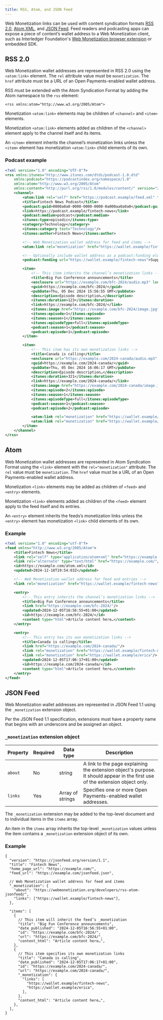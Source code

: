 ```yaml
---
title: RSS, Atom, and JSON Feed
---
```



Web Monetization links can be used with content syndication formats [RSS 2.0](#rss-20), [Atom XML](#atom), and [JSON Feed](#json-feed). Feed readers and podcasting apps can expose a piece of content’s wallet address to a Web Monetization client, such as Interledger Foundation's [Web Monetization browser extension](/supporters/get-started#install-the-extension) or embedded SDK.

## RSS 2.0

Web Monetization wallet addresses are represented in <LinkOut href="https://www.rssboard.org/rss-specification">RSS 2.0</LinkOut> using the `<atom:link>` element. The `rel` attribute value must be `monetization`. The `href` attribute must be a URL of an Open Payments-enabled wallet address.

RSS must be <LinkOut href="https://www.rssboard.org/rss-profile#namespace-elements-atom">extended with the Atom Syndication Format</LinkOut> by adding the Atom namespace to the `rss` element:

```
<rss xmlns:atom="http://www.w3.org/2005/Atom">
```

Monetization `<atom:link>` elements may be children of `<channel>` and `<item>` elements.

Monetization `<atom:link>` elements added as children of the `<channel>` element apply to the channel itself and its items.

An `<item>` element inherits the channel’s monetization links unless the `<item>` element has monetization `<atom:link>` child elements of its own.

### Podcast example

```xml wrap
<?xml version="1.0" encoding="UTF-8"?>
<rss xmlns:itunes="http://www.itunes.com/dtds/podcast-1.0.dtd"
	xmlns:podcast="https://podcastindex.org/namespace/1.0"
	xmlns:atom="http://www.w3.org/2005/Atom"
	xmlns:content="http://purl.org/rss/1.0/modules/content/" version="2.0">
	<channel>
		<atom:link rel="self" href="https://podcast.example/feed.xml" type="application/rss+xml"/>
		<title>Fintech News Podcast</title>
		<podcast:guid>0000a0a0-0000-0000-0000-0a000aa0a0a0</podcast:guid>
		<link>https://podcast.example/fintech-news</link>
		<podcast:medium>podcast</podcast:medium>
		<itunes:type>episodic</itunes:type>
		<category>Technology</category>
		<itunes:category text="Technology"/>
		<itunes:author>Fintech News</itunes:author>

		<!-- Web Monetization wallet address for feed and items -->
		<atom:link rel="monetization" href="https://wallet.example/fintech-news"/>

		<!-- Optionally include wallet address as a podcast:funding element -->
		<podcast:funding url="https://wallet.example/fintech-news">Support the show!</podcast:funding>

		<item>
			<!-- This item inherits the channel’s monetization links -->
			<title>Big Fun Conference announcements</title>
			<enclosure url="https://example.com/bfc-2024/audio.mp3" length="123" type="audio/mpeg"/>
			<guid>https://example.com/bfc-2024/</guid>
			<pubDate>Thu, 05 Dec 2024 15:56:55 GMT</pubDate>
			<description>Episode description…</description>
			<itunes:duration>123</itunes:duration>
			<link>https://example.com/bfc-2024/</link>
			<itunes:image href="https://example.com/bfc-2024/image.jpg"/>
			<itunes:episode>1</itunes:episode>
			<itunes:season>1</itunes:season>
			<itunes:episodeType>full</itunes:episodeType>
			<podcast:season>1</podcast:season>
			<podcast:episode>1</podcast:episode>
		</item>

		<item>
			<!-- This item has its own monetization links -->
			<title>Canada is calling</title>
			<enclosure url="https://example.com/2024-canada/audio.mp3" length="321" type="audio/mpeg"/>
			<guid>https://example.com/2024-canada/</guid>
			<pubDate>Thu, 05 Dec 2024 16:06:17 GMT</pubDate>
			<description>Episode description…</description>
			<itunes:duration>321</itunes:duration>
			<link>https://example.com/2024-canada/</link>
			<itunes:image href="https://example.com/2024-canada/image.jpg"/>
			<itunes:episode>2</itunes:episode>
			<itunes:season>1</itunes:season>
			<itunes:episodeType>full</itunes:episodeType>
			<podcast:season>1</podcast:season>
			<podcast:episode>2</podcast:episode>

			<atom:link rel="monetization" href="https://wallet.example/fintech-news"/>
			<atom:link rel="monetization" href="https://wallet.example/erica"/>
		</item>
	</channel>
</rss>
```

## Atom

Web Monetization wallet addresses are represented in <LinkOut href="https://www.rfc-editor.org/rfc/rfc4287">Atom Syndication Format</LinkOut> using the `<link>` element with the `rel="monetization"` attribute. The `rel` value must be `monetization`. The `href` value must be a URL of an Open Payments-enabled wallet address.

Monetization `<link>` elements may be added as children of `<feed>` and `<entry>` elements.

Monetization `<link>` elements added as children of the `<feed>` element apply to the feed itself and its entries.

An `<entry>` element inherits the feeds’s monetization links unless the `<entry>` element has monetization `<link>` child elements of its own.

### Example

```xml wrap
<?xml version="1.0" encoding="utf-8"?>
<feed xmlns="http://www.w3.org/2005/Atom">
	<title>Fintech News</title>
	<link rel="self" type="application/atom+xml" href="https://example.com/atom.xml"/>
	<link rel="alternate" type="text/html" href="https://example.com/"/>
	<id>https://example.com/atom.xml</id>
	<updated>2024-12-18T19:54:03Z</updated>

	<!-- Web Monetization wallet address for feed and entries -->
	<link rel="monetization" href="https://wallet.example/fintech-news"/>

	<entry>
		<!-- This entry inherits the channel’s monetization links -->
		<title>Big Fun Conference announcements</title>
		<link href="https://example.com/bfc-2024/"/>
		<updated>2024-12-05T16:56:55+01:00</updated>
		<id>https://example.com/bfc-2024/</id>
		<content type="html">Article content here…</content>
	</entry>

	<entry>
		<!-- This entry has its own monetization links -->
		<title>Canada is calling</title>
		<link href="https://example.com/2024-canada/"/>
		<link rel="monetization" href="https://wallet.example/fintech-news"/>
		<link rel="monetization" href="https://wallet.example/erica"/>
		<updated>2024-12-05T17:06:17+01:00</updated>
		<id>https://example.com/2024-canada/</id>
		<content type="html">Article content here…</content>
	</entry>
</feed>
```

## JSON Feed

Web Monetization wallet addresses are represented in <LinkOut href="https://www.jsonfeed.org/version/1.1/">JSON Feed 1.1</LinkOut> using the `_monetization` <LinkOut href="https://www.jsonfeed.org/version/1.1/#extensions">extension object</LinkOut>.

Per the JSON Feed 1.1 specification, extensions must have a property name that begins with an underscore and be assigned an object.

### `_monetization` extension object

| Property | Required | Data type        | Description                                                                                                                   |
| -------- | -------- | ---------------- | ----------------------------------------------------------------------------------------------------------------------------- |
| `about`  | No       | string           | A link to the page explaining the extension object's purpose. It should appear in the first use of the extension object only. |
| `links`  | Yes      | Array of strings | Specifies one or more Open Payments-enabled wallet addresses.                                                                 |

The `_monetization` extension may be added to the top-level document and to individual items in the `items` array.

An item in the `items` array inherits the top-level `_monetization` values unless the item contains a `_monetization` extension object of its own.

### Example

```jsonc wrap
{
  "version": "https://jsonfeed.org/version/1.1",
  "title": "Fintech News",
  "home_page_url": "https://example.com/",
  "feed_url": "https://example.com/jsonfeed.json",

  // Web Monetization wallet address for feed and items
  "_monetization": {
    "about": "https://webmonetization.org/developers/rss-atom-jsonfeed/",
    "links": ["https://wallet.example/fintech-news"],
  },

  "items": [
    {
      // This item will inherit the feed’s _monetization
      "title": "Big Fun Conference announcements",
      "date_published": "2024-12-05T16:56:55+01:00",
      "id": "https://example.com/bfc-2024/",
      "url": "https://example.com/bfc-2024/",
      "content_html": "Article content here…",
    },
    {
      // This item specifies its own monetization links
      "title": "Canada is calling",
      "date_published": "2024-12-05T17:06:17+01:00",
      "id": "https://example.com/2024-canada/",
      "url": "https://example.com/2024-canada/",
      "_monetization": {
        "links": [
          "https://wallet.example/fintech-news",
          "https://wallet.example/erica",
        ],
      },
      "content_html": "Article content here…",
    },
  ],
}
```
